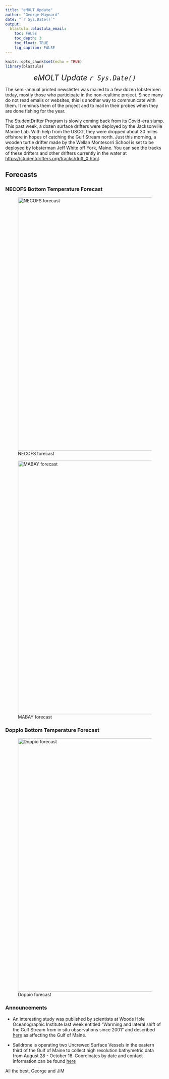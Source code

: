 ```yaml
---
title: "eMOLT Update"
author: "George Maynard"
date: "`r Sys.Date()`"  
output: 
  blastula::blastula_email:
    toc: FALSE
    toc_depth: 3
    toc_float: TRUE
    fig_caption: FALSE
---
```


```r
knitr::opts_chunk$set(echo = TRUE)
library(blastula)
```

<center> 

<font size="5"> *eMOLT Update `r Sys.Date()` * </font>

</center>

The semi-annual printed newsletter was mailed to a few dozen lobstermen today, mostly those who participate in the non-realtime project.  Since many do not read emails or websites, this is another way to communicate with them. It reminds them of the project and to mail in their probes when they are done fishing for the year.

The StudentDrifter Program is slowly coming back from its Covid-era slump. This past week, a dozen surface drifters were deployed by the Jacksonville Marine Lab. With help from the USCG, they were dropped about 30 miles offshore in hopes of catching the Gulf Stream north.  Just this morning, a wooden turtle drifter made by the Wellan Montesorri School is set to be deployed by lobsterman Jeff White off York, Maine. You can see the tracks of these drifters and other drifters currently in the water at [https://studentdrifters.org/tracks/drift_X.html](https://studentdrifters.org/tracks/drift_X.html).

## Forecasts


### NECOFS Bottom Temperature Forecast

![NECOFS forecast](NECOFS_GOM.gif){width=800px}

![MABAY forecast](NECOFS_MABAY.gif){width=800px}

### Doppio Bottom Temperature Forecast

![Doppio forecast](DOPPIO_forecast_F.gif){width=800px}


### Announcements
- An interesting study was published by scientists at Woods Hole Oceanographic Institute last week entitled "Warming and lateral shift of the Gulf Stream from in situ observations since 2001" and described [here](https://www.whoi.edu/press-room/news-release/gulf-stream-is-warming-and-shifting/) as affecting the Gulf of Maine.

- Saildrone is operating two Uncrewed Surface Vessels in the eastern third of the Gulf of Maine to collect high resolution bathymetric data from August 28 - October 18. Coordinates by date and contact information can be found [here](https://d23h0vhsm26o6d.cloudfront.net/Saildrone-Gulf-of-Maine-Mapping-Project-Announcement.pdf)


All the best,
George and JiM
